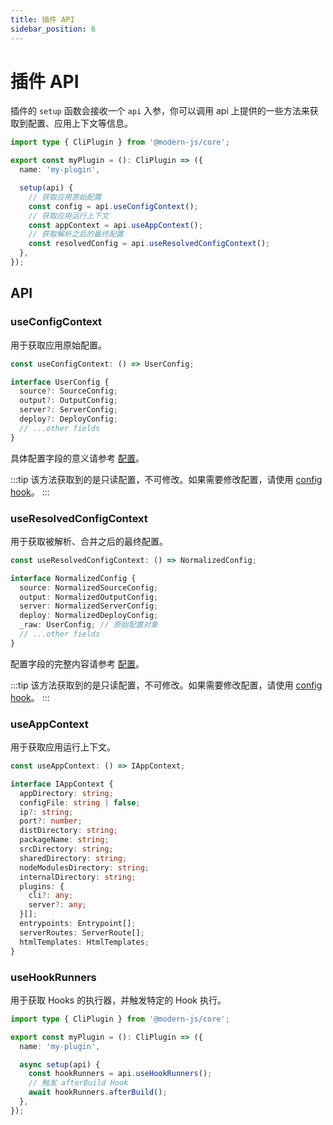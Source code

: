 ```yaml
---
title: 插件 API
sidebar_position: 6
---
```


# 插件 API

插件的 `setup` 函数会接收一个 `api` 入参，你可以调用 api 上提供的一些方法来获取到配置、应用上下文等信息。

```ts
import type { CliPlugin } from '@modern-js/core';

export const myPlugin = (): CliPlugin => ({
  name: 'my-plugin',

  setup(api) {
    // 获取应用原始配置
    const config = api.useConfigContext();
    // 获取应用运行上下文
    const appContext = api.useAppContext();
    // 获取解析之后的最终配置
    const resolvedConfig = api.useResolvedConfigContext();
  },
});
```

## API

### useConfigContext

用于获取应用原始配置。

```ts
const useConfigContext: () => UserConfig;

interface UserConfig {
  source?: SourceConfig;
  output?: OutputConfig;
  server?: ServerConfig;
  deploy?: DeployConfig;
  // ...other fields
}
```

具体配置字段的意义请参考 [配置](/configure/app/usage)。

:::tip
该方法获取到的是只读配置，不可修改。如果需要修改配置，请使用 [config hook](/guides/topic-detail/framework-plugin/hook-list.html#config)。
:::

### useResolvedConfigContext

用于获取被解析、合并之后的最终配置。

```ts
const useResolvedConfigContext: () => NormalizedConfig;

interface NormalizedConfig {
  source: NormalizedSourceConfig;
  output: NormalizedOutputConfig;
  server: NormalizedServerConfig;
  deploy: NormalizedDeployConfig;
  _raw: UserConfig; // 原始配置对象
  // ...other fields
}
```

配置字段的完整内容请参考 [配置](/configure/app/usage)。

:::tip
该方法获取到的是只读配置，不可修改。如果需要修改配置，请使用 [config hook](/guides/topic-detail/framework-plugin/hook-list.html#config)。
:::

### useAppContext

用于获取应用运行上下文。

```ts
const useAppContext: () => IAppContext;

interface IAppContext {
  appDirectory: string;
  configFile: string | false;
  ip?: string;
  port?: number;
  distDirectory: string;
  packageName: string;
  srcDirectory: string;
  sharedDirectory: string;
  nodeModulesDirectory: string;
  internalDirectory: string;
  plugins: {
    cli?: any;
    server?: any;
  }[];
  entrypoints: Entrypoint[];
  serverRoutes: ServerRoute[];
  htmlTemplates: HtmlTemplates;
}
```

### useHookRunners

用于获取 Hooks 的执行器，并触发特定的 Hook 执行。

```ts
import type { CliPlugin } from '@modern-js/core';

export const myPlugin = (): CliPlugin => ({
  name: 'my-plugin',

  async setup(api) {
    const hookRunners = api.useHookRunners();
    // 触发 afterBuild Hook
    await hookRunners.afterBuild();
  },
});
```
